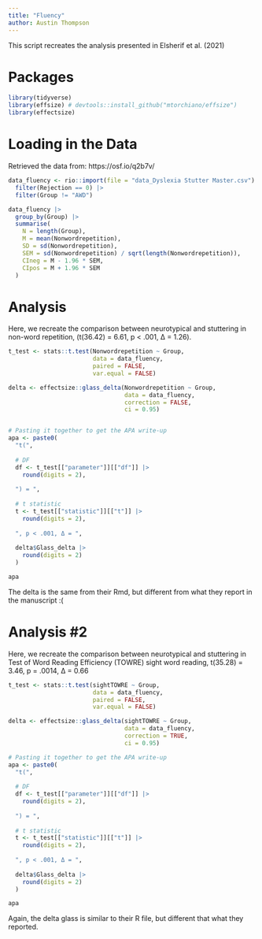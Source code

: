 ```yaml
---
title: "Fluency"
author: Austin Thompson
---
```


This script recreates the analysis presented in Elsherif et al. (2021)

# Packages
```r
library(tidyverse)
library(effsize) # devtools::install_github("mtorchiano/effsize")
library(effectsize)
```

# Loading in the Data
Retrieved the data from: https://osf.io/q2b7v/ 
```r
data_fluency <- rio::import(file = "data_Dyslexia Stutter Master.csv") |> 
  filter(Rejection == 0) |> 
  filter(Group != "AWD")

data_fluency |> 
  group_by(Group) |> 
  summarise(
    N = length(Group),
    M = mean(Nonwordrepetition),
    SD = sd(Nonwordrepetition),
    SEM = sd(Nonwordrepetition) / sqrt(length(Nonwordrepetition)),
    CIneg = M - 1.96 * SEM,
    CIpos = M + 1.96 * SEM
  )
```

# Analysis
Here, we recreate the comparison between neurotypical and stuttering in non-word repetition, (t(36.42) = 6.61, p < .001, Δ = 1.26).
```r

t_test <- stats::t.test(Nonwordrepetition ~ Group,
                        data = data_fluency,
                        paired = FALSE,
                        var.equal = FALSE)

delta <- effectsize::glass_delta(Nonwordrepetition ~ Group,
                                 data = data_fluency,
                                 correction = FALSE,
                                 ci = 0.95)


# Pasting it together to get the APA write-up
apa <- paste0(
  "t(",
  
  # DF
  df <- t_test[["parameter"]][["df"]] |>
    round(digits = 2),
  
  ") = ",
  
  # t statistic
  t <- t_test[["statistic"]][["t"]] |>
    round(digits = 2),
  
  ", p < .001, Δ = ",
  
  delta$Glass_delta |>
    round(digits = 2)
  )

apa

```

The delta is the same from their Rmd, but different from what they report in the manuscript :(

# Analysis #2
Here, we recreate the comparison between neurotypical and stuttering in Test of Word Reading Efficiency (TOWRE) sight word reading, t(35.28) = 3.46, p = .0014, Δ = 0.66
```r

t_test <- stats::t.test(sightTOWRE ~ Group,
                        data = data_fluency,
                        paired = FALSE,
                        var.equal = FALSE)

delta <- effectsize::glass_delta(sightTOWRE ~ Group,
                                 data = data_fluency,
                                 correction = TRUE,
                                 ci = 0.95)

# Pasting it together to get the APA write-up
apa <- paste0(
  "t(",
  
  # DF
  df <- t_test[["parameter"]][["df"]] |>
    round(digits = 2),
  
  ") = ",
  
  # t statistic
  t <- t_test[["statistic"]][["t"]] |>
    round(digits = 2),
  
  ", p < .001, Δ = ",
  
  delta$Glass_delta |>
    round(digits = 2)
  )

apa
```

Again, the delta glass is similar to their R file, but different that what they reported.
